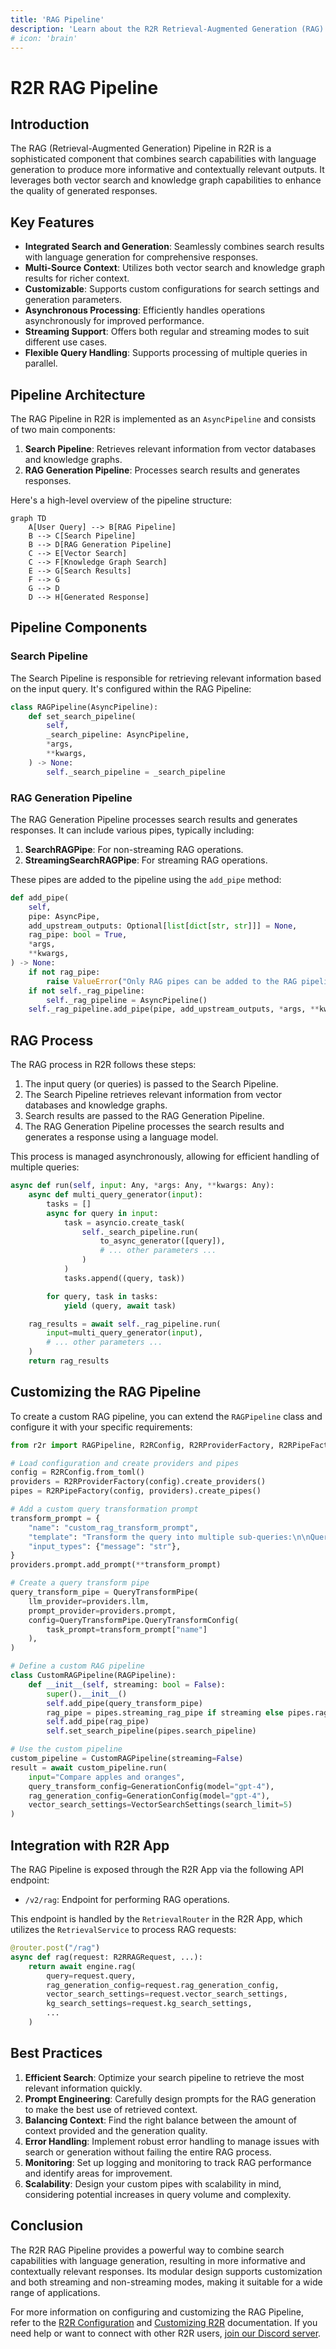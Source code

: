 ```yaml
---
title: 'RAG Pipeline'
description: 'Learn about the R2R Retrieval-Augmented Generation (RAG) Pipeline for enhanced information retrieval and response generation'
# icon: 'brain'
---
```

# R2R RAG Pipeline

## Introduction

The RAG (Retrieval-Augmented Generation) Pipeline in R2R is a sophisticated component that combines search capabilities with language generation to produce more informative and contextually relevant outputs. It leverages both vector search and knowledge graph capabilities to enhance the quality of generated responses.

## Key Features

- **Integrated Search and Generation**: Seamlessly combines search results with language generation for comprehensive responses.
- **Multi-Source Context**: Utilizes both vector search and knowledge graph results for richer context.
- **Customizable**: Supports custom configurations for search settings and generation parameters.
- **Asynchronous Processing**: Efficiently handles operations asynchronously for improved performance.
- **Streaming Support**: Offers both regular and streaming modes to suit different use cases.
- **Flexible Query Handling**: Supports processing of multiple queries in parallel.

## Pipeline Architecture

The RAG Pipeline in R2R is implemented as an `AsyncPipeline` and consists of two main components:

1. **Search Pipeline**: Retrieves relevant information from vector databases and knowledge graphs.
2. **RAG Generation Pipeline**: Processes search results and generates responses.

Here's a high-level overview of the pipeline structure:

```mermaid
graph TD
    A[User Query] --> B[RAG Pipeline]
    B --> C[Search Pipeline]
    B --> D[RAG Generation Pipeline]
    C --> E[Vector Search]
    C --> F[Knowledge Graph Search]
    E --> G[Search Results]
    F --> G
    G --> D
    D --> H[Generated Response]
```

## Pipeline Components

### Search Pipeline

The Search Pipeline is responsible for retrieving relevant information based on the input query. It's configured within the RAG Pipeline:

```python
class RAGPipeline(AsyncPipeline):
    def set_search_pipeline(
        self,
        _search_pipeline: AsyncPipeline,
        *args,
        **kwargs,
    ) -> None:
        self._search_pipeline = _search_pipeline
```

### RAG Generation Pipeline

The RAG Generation Pipeline processes search results and generates responses. It can include various pipes, typically including:

1. **SearchRAGPipe**: For non-streaming RAG operations.
2. **StreamingSearchRAGPipe**: For streaming RAG operations.

These pipes are added to the pipeline using the `add_pipe` method:

```python
def add_pipe(
    self,
    pipe: AsyncPipe,
    add_upstream_outputs: Optional[list[dict[str, str]]] = None,
    rag_pipe: bool = True,
    *args,
    **kwargs,
) -> None:
    if not rag_pipe:
        raise ValueError("Only RAG pipes can be added to the RAG pipeline")
    if not self._rag_pipeline:
        self._rag_pipeline = AsyncPipeline()
    self._rag_pipeline.add_pipe(pipe, add_upstream_outputs, *args, **kwargs)
```

## RAG Process

The RAG process in R2R follows these steps:

1. The input query (or queries) is passed to the Search Pipeline.
2. The Search Pipeline retrieves relevant information from vector databases and knowledge graphs.
3. Search results are passed to the RAG Generation Pipeline.
4. The RAG Generation Pipeline processes the search results and generates a response using a language model.

This process is managed asynchronously, allowing for efficient handling of multiple queries:

```python
async def run(self, input: Any, *args: Any, **kwargs: Any):
    async def multi_query_generator(input):
        tasks = []
        async for query in input:
            task = asyncio.create_task(
                self._search_pipeline.run(
                    to_async_generator([query]),
                    # ... other parameters ...
                )
            )
            tasks.append((query, task))

        for query, task in tasks:
            yield (query, await task)

    rag_results = await self._rag_pipeline.run(
        input=multi_query_generator(input),
        # ... other parameters ...
    )
    return rag_results
```

## Customizing the RAG Pipeline

To create a custom RAG pipeline, you can extend the `RAGPipeline` class and configure it with your specific requirements:

```python
from r2r import RAGPipeline, R2RConfig, R2RProviderFactory, R2RPipeFactory, QueryTransformPipe, GenerationConfig

# Load configuration and create providers and pipes
config = R2RConfig.from_toml()
providers = R2RProviderFactory(config).create_providers()
pipes = R2RPipeFactory(config, providers).create_pipes()

# Add a custom query transformation prompt
transform_prompt = {
    "name": "custom_rag_transform_prompt",
    "template": "Transform the query into multiple sub-queries:\n\nQuery: {message}\n\nSub-queries:\n",
    "input_types": {"message": "str"},
}
providers.prompt.add_prompt(**transform_prompt)

# Create a query transform pipe
query_transform_pipe = QueryTransformPipe(
    llm_provider=providers.llm,
    prompt_provider=providers.prompt,
    config=QueryTransformPipe.QueryTransformConfig(
        task_prompt=transform_prompt["name"]
    ),
)

# Define a custom RAG pipeline
class CustomRAGPipeline(RAGPipeline):
    def __init__(self, streaming: bool = False):
        super().__init__()
        self.add_pipe(query_transform_pipe)
        rag_pipe = pipes.streaming_rag_pipe if streaming else pipes.rag_pipe
        self.add_pipe(rag_pipe)
        self.set_search_pipeline(pipes.search_pipeline)

# Use the custom pipeline
custom_pipeline = CustomRAGPipeline(streaming=False)
result = await custom_pipeline.run(
    input="Compare apples and oranges",
    query_transform_config=GenerationConfig(model="gpt-4"),
    rag_generation_config=GenerationConfig(model="gpt-4"),
    vector_search_settings=VectorSearchSettings(search_limit=5)
)
```

## Integration with R2R App

The RAG Pipeline is exposed through the R2R App via the following API endpoint:

- `/v2/rag`: Endpoint for performing RAG operations.

This endpoint is handled by the `RetrievalRouter` in the R2R App, which utilizes the `RetrievalService` to process RAG requests:

```python
@router.post("/rag")
async def rag(request: R2RRAGRequest, ...):
    return await engine.rag(
        query=request.query,
        rag_generation_config=request.rag_generation_config,
        vector_search_settings=request.vector_search_settings,
        kg_search_settings=request.kg_search_settings,
        ...
    )
```

## Best Practices

1. **Efficient Search**: Optimize your search pipeline to retrieve the most relevant information quickly.
2. **Prompt Engineering**: Carefully design prompts for the RAG generation to make the best use of retrieved context.
3. **Balancing Context**: Find the right balance between the amount of context provided and the generation quality.
4. **Error Handling**: Implement robust error handling to manage issues with search or generation without failing the entire RAG process.
5. **Monitoring**: Set up logging and monitoring to track RAG performance and identify areas for improvement.
6. **Scalability**: Design your custom pipes with scalability in mind, considering potential increases in query volume and complexity.

## Conclusion

The R2R RAG Pipeline provides a powerful way to combine search capabilities with language generation, resulting in more informative and contextually relevant responses. Its modular design supports customization and both streaming and non-streaming modes, making it suitable for a wide range of applications.

For more information on configuring and customizing the RAG Pipeline, refer to the [R2R Configuration](/documentation/deep-dive/main/config) and [Customizing R2R](/documentation/deep-dive/main/builder) documentation. If you need help or want to connect with other R2R users, [join our Discord server](https://discord.gg/p6KqD2kjtB).
